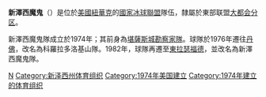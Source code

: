 {{update|time=2013-12-05T16:17:06+00:00}}
{{noteTA|G1=USState}}
{{NHL team |
 color1 = #FFFFFF |
 color2 = #DC0804|
 name = 新澤西魔鬼隊|
 chinese_name = New Jersey Devils|
 logo = [[File:NewJerseyDevils.gif|File:NewJerseyDevils.gif]] |
 conference = [[東部聯盟_(國家冰球聯盟)|東部聯盟]]|
 division = [[大都会分区|大都会分区]] |
 founded = 1974年 |
 arena = 保德信中心|
 city = [[美國|美國]][[新澤西州|新澤西州]][[紐華克_(新澤西州)|紐華克]] |
 colors = 紅，黑和白|
 manager = Lou Lamoriello|
 coach = Peter DeBoer|
 captain = Zach Parise|
 owner = Jeffrey Vanderbeek|
 championships = 3次 |
 }}

'''新澤西魔鬼'''（{{lang-en|'''New Jersey Devils'''}}）是位於[[美國|美國]][[紐華克_(新澤西州)|紐華克]]的[[國家冰球聯盟|國家冰球聯盟]]隊伍，隸屬於東部联盟[[大都会分区|大都会分区]]。

新澤西魔鬼隊成立於1974年；其前身為[[堪薩斯城勘察家隊|堪薩斯城勘察家隊]]。球隊於1976年遷往[[丹佛|丹佛]]，改名為科羅拉多洛基山隊。1982年，球隊再遷至[[東拉瑟福德_(新澤西州)|東拉瑟福德]]，並改名為新澤西魔鬼隊。

{{NHL}}

[[Category:國家冰球聯盟球隊|N]]
[[Category:新泽西州体育组织|Category:新泽西州体育组织]]
[[Category:1974年美国建立|Category:1974年美国建立]]
[[Category:1974年建立的体育组织|Category:1974年建立的体育组织]]